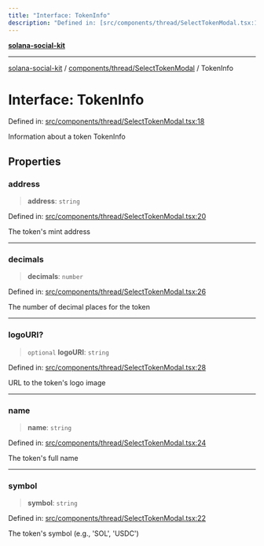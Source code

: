 ```yaml
---
title: "Interface: TokenInfo"
description: "Defined in: [src/components/thread/SelectTokenModal.tsx:18](https://github.com/SendArcade/solana-app-kit/blob/bd4b3556b8f469c27ebb06f4df65b3a36b43ba3b/src/components/thread/SelectTokenModal.tsx#L18)"
---
```


[**solana-social-kit**](../../../../README.mdx)

***

[solana-social-kit](../../../../README.mdx) / [components/thread/SelectTokenModal](../README.mdx) / TokenInfo

# Interface: TokenInfo

Defined in: [src/components/thread/SelectTokenModal.tsx:18](https://github.com/SendArcade/solana-app-kit/blob/bd4b3556b8f469c27ebb06f4df65b3a36b43ba3b/src/components/thread/SelectTokenModal.tsx#L18)

Information about a token
 TokenInfo

## Properties

### address

> **address**: `string`

Defined in: [src/components/thread/SelectTokenModal.tsx:20](https://github.com/SendArcade/solana-app-kit/blob/bd4b3556b8f469c27ebb06f4df65b3a36b43ba3b/src/components/thread/SelectTokenModal.tsx#L20)

The token's mint address

***

### decimals

> **decimals**: `number`

Defined in: [src/components/thread/SelectTokenModal.tsx:26](https://github.com/SendArcade/solana-app-kit/blob/bd4b3556b8f469c27ebb06f4df65b3a36b43ba3b/src/components/thread/SelectTokenModal.tsx#L26)

The number of decimal places for the token

***

### logoURI?

> `optional` **logoURI**: `string`

Defined in: [src/components/thread/SelectTokenModal.tsx:28](https://github.com/SendArcade/solana-app-kit/blob/bd4b3556b8f469c27ebb06f4df65b3a36b43ba3b/src/components/thread/SelectTokenModal.tsx#L28)

URL to the token's logo image

***

### name

> **name**: `string`

Defined in: [src/components/thread/SelectTokenModal.tsx:24](https://github.com/SendArcade/solana-app-kit/blob/bd4b3556b8f469c27ebb06f4df65b3a36b43ba3b/src/components/thread/SelectTokenModal.tsx#L24)

The token's full name

***

### symbol

> **symbol**: `string`

Defined in: [src/components/thread/SelectTokenModal.tsx:22](https://github.com/SendArcade/solana-app-kit/blob/bd4b3556b8f469c27ebb06f4df65b3a36b43ba3b/src/components/thread/SelectTokenModal.tsx#L22)

The token's symbol (e.g., 'SOL', 'USDC')
